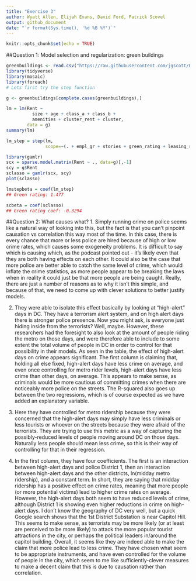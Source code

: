 ```yaml
---
title: "Exercise 3"
author: Wyatt Allen, Elijah Evans, David Ford, Patrick Scovel
output: github_document
date: "`r format(Sys.time(), '%d %B %Y')`"
---
```



```r
knitr::opts_chunk$set(echo = TRUE)
```

##Question 1: Model selection and regularization: green buildings

```r
greenbuildings <- read.csv("https://raw.githubusercontent.com/jgscott/ECO395M/master/data/greenbuildings.csv")
library(tidyverse)
library(mosaic)
library(foreach)
# Lets first try the step function

g <- greenbuildings[complete.cases(greenbuildings),]

lm = lm(Rent ~ 
          size + age + class_a + class_b + 
          amenities + cluster_rent + cluster,
        data = g)
summary(lm)
```

```r
lm_step = step(lm, 
               scope=~(. + empl_gr + stories + green_rating + leasing_rate + renovated)^2)
```

```r
library(gamlr) 
scx = sparse.model.matrix(Rent ~ ., data=g)[,-1]
scy = g$Rent
sclasso = gamlr(scx, scy)
plot(sclasso)

lmstepbeta = coef(lm_step)
## Green rating: 1.477

scbeta = coef(sclasso) 
## Green rating coef: -0.3294
```

##Question 2: What causes what?
1. Simply running crime on police seems like a natural way of looking into this, but the fact is that you can't pinpoint causation vs correlation this way most of the time. In this case, there is every chance that more or less police are hired because of high or low crime rates, which causes some exogeneity problems. It is difficult to say which is causing which, as the podcast pointed out - it's likely even that they are both having effects on each other. It could also be the case that more police are better able to catch the same level of crime, which would inflate the crime statistics, as more people appear to be breaking the laws when in reality it could just be that more people are being caught. Really, there are just a number of reasons as to why it isn't this simple, and because of that, we need to come up with clever solutions to better justify models.

2. They were able to isolate this effect basically by looking at "high-alert" days in DC. They have a terrorism alert system, and on high alert days there is stronger police presence. Now you might ask, is everyone just hiding inside from the terrorists? Well, maybe. However, these researchers had the foresight to also look at the amount of people riding the metro on those days, and were therefore able to include to some extent the total volume of people in DC in order to control for that possibility in their models. 
As seen in the table, the effect of high-alert days on crime appears significant. The first column is claiming that, holding all else fixed, high-alert days have less crime on average, and even once controlling for metro rider levels, high-alert days have less crime than other days, on average. This appears to make sense, as criminals would be more cautious of committing crimes when there are noticeably more police on the streets. The R-squared also goes up between the two regressions, which is of course expected as we have added an explanatory variable. 

3. Here they have controlled for metro ridership because they were concerned that the high-alert days may simply have less criminals or less tourists or whoever on the streets because they were afraid of the terrorists. They are trying to use this metric as a way of capturing the possibly-reduced levels of people moving around DC on those days. Naturally less people should mean less crime, so this is their way of controlling for that in their regression. 

4. In the first column, they have four coefficients. The first is an interaction between high-alert days and police District 1, then an interaction between high-alert days and the other districts, ln(midday metro ridership), and a constant term. In short, they are saying that midday ridership has a positive effect on crime rates, meaning that more people (or more potential victims) lead to higher crime rates on average. However, the high-alert days both seem to have reduced levels of crime, although District 1 is showing even higher reductions in crime on high-alert days. I don't know the geography of DC very well, but a quick Google search shows that the 1st District Substation is near Capitol Hill. This seems to make sense, as terrorists may be more likely (or at least are perceived to be more likely) to attack the more popular tourist attractions in the city, or perhaps the political leaders in/around the capitol building. 
Overall, it seems like they are indeed able to make the claim that more police lead to less crime. They have chosen what seem to be appropriate instruments, and have even controlled for the volume of people in the city, which seem to me like sufficiently-clever measures to make a decent claim that this is due to causation rather than correlation. 
